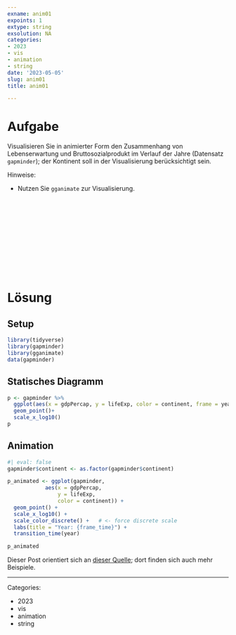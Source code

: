 ```yaml
---
exname: anim01
expoints: 1
extype: string
exsolution: NA
categories:
- 2023
- vis
- animation
- string
date: '2023-05-05'
slug: anim01
title: anim01

---
```









# Aufgabe

Visualisieren Sie in animierter Form den Zusammenhang von Lebenserwartung und Bruttosozialprodukt im Verlauf der Jahre (Datensatz `gapminder`); der Kontinent soll in der Visualisierung berücksichtigt sein.

Hinweise:

- Nutzen Sie `gganimate` zur Visualisierung.






</br>
</br>
</br>
</br>
</br>
</br>
</br>
</br>
</br>
</br>

# Lösung

## Setup

```r
library(tidyverse)
library(gapminder)
library(gganimate)
data(gapminder)
```


## Statisches Diagramm


```r
p <- gapminder %>% 
  ggplot(aes(x = gdpPercap, y = lifeExp, color = continent, frame = year)) +
  geom_point()+
  scale_x_log10()
p
```


## Animation


```r
#| eval: false
gapminder$continent <- as.factor(gapminder$continent)

p_animated <- ggplot(gapminder,
            aes(x = gdpPercap, 
                y = lifeExp, 
                color = continent)) +
  geom_point() +
  scale_x_log10() +
  scale_color_discrete() +   # <- force discrete scale
  labs(title = "Year: {frame_time}") +
  transition_time(year)

p_animated
```



Dieser Post orientiert sich an [dieser Quelle](https://www.datanovia.com/en/blog/gganimate-how-to-create-plots-with-beautiful-animation-in-r/); dort finden sich auch mehr Beispiele.




---

Categories: 

- 2023
- vis
- animation
- string

